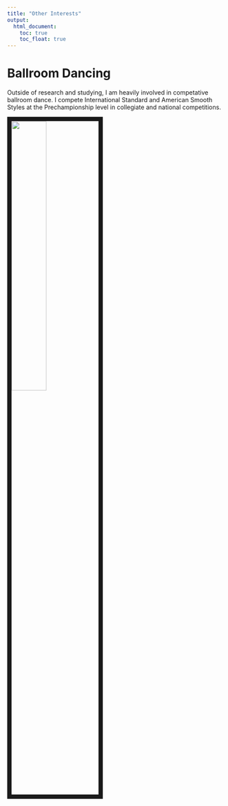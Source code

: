```yaml
---
title: "Other Interests"
output: 
  html_document:
    toc: true
    toc_float: true
---
```


# Ballroom Dancing

Outside of research and studying, I am heavily involved in competative ballroom dance. I compete International Standard and American Smooth Styles at the Prechampionship level in collegiate and national competitions.


<img src="images/StandardPhotoCrop.jpg" style="width:40%; border:10px solid; margin-right: 20px" align="left">
